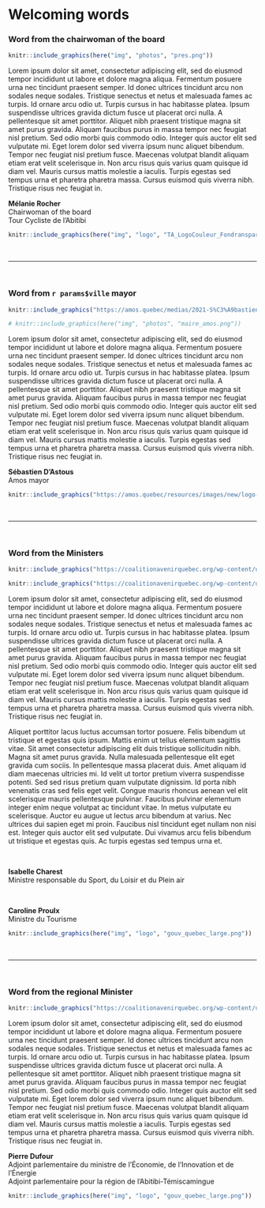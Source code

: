 # Welcoming words

### Word from the chairwoman of the board {-}

\linebreak

```r
knitr::include_graphics(here("img", "photos", "pres.png"))
```


Lorem ipsum dolor sit amet, consectetur adipiscing elit, sed do eiusmod tempor incididunt ut labore et dolore magna aliqua. Fermentum posuere urna nec tincidunt praesent semper. Id donec ultrices tincidunt arcu non sodales neque sodales. Tristique senectus et netus et malesuada fames ac turpis. Id ornare arcu odio ut. Turpis cursus in hac habitasse platea. Ipsum suspendisse ultrices gravida dictum fusce ut placerat orci nulla. A pellentesque sit amet porttitor. Aliquet nibh praesent tristique magna sit amet purus gravida. Aliquam faucibus purus in massa tempor nec feugiat nisl pretium. Sed odio morbi quis commodo odio. Integer quis auctor elit sed vulputate mi. Eget lorem dolor sed viverra ipsum nunc aliquet bibendum. Tempor nec feugiat nisl pretium fusce. Maecenas volutpat blandit aliquam etiam erat velit scelerisque in. Non arcu risus quis varius quam quisque id diam vel. Mauris cursus mattis molestie a iaculis. Turpis egestas sed tempus urna et pharetra pharetra massa. Cursus euismod quis viverra nibh. Tristique risus nec feugiat in.

**Mélanie Rocher**    
Chairwoman of the board         
Tour Cycliste de l'Abitibi   

```r
knitr::include_graphics(here("img", "logo", "TA_LogoCouleur_Fondransparent.png"))
```

<br/>

--- 

\pagebreak

<br/>

### Word from `r params$ville` mayor {-}

\linebreak

```r

knitr::include_graphics("https://amos.quebec/medias/2021-S%C3%A9bastien-DAstous-3.jpg")

# knitr::include_graphics(here("img", "photos", "maire_amos.png"))
```

Lorem ipsum dolor sit amet, consectetur adipiscing elit, sed do eiusmod tempor incididunt ut labore et dolore magna aliqua. Fermentum posuere urna nec tincidunt praesent semper. Id donec ultrices tincidunt arcu non sodales neque sodales. Tristique senectus et netus et malesuada fames ac turpis. Id ornare arcu odio ut. Turpis cursus in hac habitasse platea. Ipsum suspendisse ultrices gravida dictum fusce ut placerat orci nulla. A pellentesque sit amet porttitor. Aliquet nibh praesent tristique magna sit amet purus gravida. Aliquam faucibus purus in massa tempor nec feugiat nisl pretium. Sed odio morbi quis commodo odio. Integer quis auctor elit sed vulputate mi. Eget lorem dolor sed viverra ipsum nunc aliquet bibendum. Tempor nec feugiat nisl pretium fusce. Maecenas volutpat blandit aliquam etiam erat velit scelerisque in. Non arcu risus quis varius quam quisque id diam vel. Mauris cursus mattis molestie a iaculis. Turpis egestas sed tempus urna et pharetra pharetra massa. Cursus euismod quis viverra nibh. Tristique risus nec feugiat in.

**Sébastien D’Astous**    
Amos mayor 
  

```r
knitr::include_graphics("https://amos.quebec/resources/images/new/logo-amos.png")
```

<br/>

---

\pagebreak

<br/>

### Word from the Ministers {-}

\linebreak

```r

knitr::include_graphics("https://coalitionavenirquebec.org/wp-content/uploads/2018/08/photo-profil-charest-isabelle-brome-missisquoi.png")

```

```r

knitr::include_graphics("https://coalitionavenirquebec.org/wp-content/uploads/2018/08/photo-profil-proulx-caroline-berthier-sans-main.png")

```

Lorem ipsum dolor sit amet, consectetur adipiscing elit, sed do eiusmod tempor incididunt ut labore et dolore magna aliqua. Fermentum posuere urna nec tincidunt praesent semper. Id donec ultrices tincidunt arcu non sodales neque sodales. Tristique senectus et netus et malesuada fames ac turpis. Id ornare arcu odio ut. Turpis cursus in hac habitasse platea. Ipsum suspendisse ultrices gravida dictum fusce ut placerat orci nulla. A pellentesque sit amet porttitor. Aliquet nibh praesent tristique magna sit amet purus gravida. Aliquam faucibus purus in massa tempor nec feugiat nisl pretium. Sed odio morbi quis commodo odio. Integer quis auctor elit sed vulputate mi. Eget lorem dolor sed viverra ipsum nunc aliquet bibendum. Tempor nec feugiat nisl pretium fusce. Maecenas volutpat blandit aliquam etiam erat velit scelerisque in. Non arcu risus quis varius quam quisque id diam vel. Mauris cursus mattis molestie a iaculis. Turpis egestas sed tempus urna et pharetra pharetra massa. Cursus euismod quis viverra nibh. Tristique risus nec feugiat in.

Aliquet porttitor lacus luctus accumsan tortor posuere. Felis bibendum ut tristique et egestas quis ipsum. Mattis enim ut tellus elementum sagittis vitae. Sit amet consectetur adipiscing elit duis tristique sollicitudin nibh. Magna sit amet purus gravida. Nulla malesuada pellentesque elit eget gravida cum sociis. In pellentesque massa placerat duis. Amet aliquam id diam maecenas ultricies mi. Id velit ut tortor pretium viverra suspendisse potenti. Sed sed risus pretium quam vulputate dignissim. Id porta nibh venenatis cras sed felis eget velit. Congue mauris rhoncus aenean vel elit scelerisque mauris pellentesque pulvinar. Faucibus pulvinar elementum integer enim neque volutpat ac tincidunt vitae. In metus vulputate eu scelerisque. Auctor eu augue ut lectus arcu bibendum at varius. Nec ultrices dui sapien eget mi proin. Faucibus nisl tincidunt eget nullam non nisi est. Integer quis auctor elit sed vulputate. Dui vivamus arcu felis bibendum ut tristique et egestas quis. Ac turpis egestas sed tempus urna et.

<br/>


**Isabelle Charest**    
Ministre responsable du Sport, du Loisir et du Plein air

<br/>

**Caroline Proulx**   
Ministre du Tourisme

```r
knitr::include_graphics(here("img", "logo", "gouv_quebec_large.png"))
``` 

<br/>

---

\pagebreak

<br/>


### Word from the regional Minister {-}

\linebreak

```r

knitr::include_graphics("https://coalitionavenirquebec.org/wp-content/uploads/2018/08/photo-profil-dufour-pierre-abitibi-est.png")

```


Lorem ipsum dolor sit amet, consectetur adipiscing elit, sed do eiusmod tempor incididunt ut labore et dolore magna aliqua. Fermentum posuere urna nec tincidunt praesent semper. Id donec ultrices tincidunt arcu non sodales neque sodales. Tristique senectus et netus et malesuada fames ac turpis. Id ornare arcu odio ut. Turpis cursus in hac habitasse platea. Ipsum suspendisse ultrices gravida dictum fusce ut placerat orci nulla. A pellentesque sit amet porttitor. Aliquet nibh praesent tristique magna sit amet purus gravida. Aliquam faucibus purus in massa tempor nec feugiat nisl pretium. Sed odio morbi quis commodo odio. Integer quis auctor elit sed vulputate mi. Eget lorem dolor sed viverra ipsum nunc aliquet bibendum. Tempor nec feugiat nisl pretium fusce. Maecenas volutpat blandit aliquam etiam erat velit scelerisque in. Non arcu risus quis varius quam quisque id diam vel. Mauris cursus mattis molestie a iaculis. Turpis egestas sed tempus urna et pharetra pharetra massa. Cursus euismod quis viverra nibh. Tristique risus nec feugiat in.


**Pierre Dufour**       
Adjoint parlementaire du ministre de l’Économie, de l’Innovation et de l’Énergie    
Adjoint parlementaire pour la région de l'Abitibi-Témiscamingue


```r
knitr::include_graphics(here("img", "logo", "gouv_quebec_large.png"))
``` 

